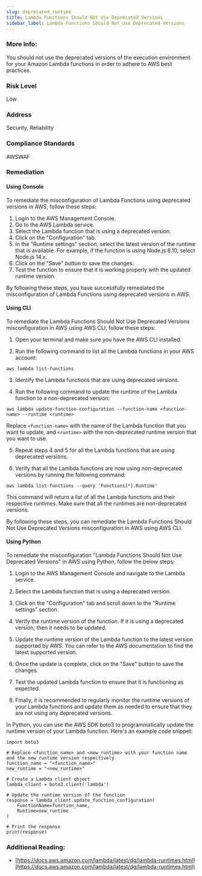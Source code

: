 ```yaml
---
slug: deprecated_runtime
title: Lambda Functions Should Not Use Deprecated Versions
sidebar_label: Lambda Functions Should Not Use Deprecated Versions
---
```


### More Info:

You should not use the deprecated versions of the execution environment for your Amazon Lambda functions in order to adhere to AWS best practices.

### Risk Level

Low

### Address

Security, Reliability

### Compliance Standards

AWSWAF


### Remediation

#### Using Console

To remediate the misconfiguration of Lambda Functions using deprecated versions in AWS, follow these steps:

1. Login to the AWS Management Console.
2. Go to the AWS Lambda service.
3. Select the Lambda function that is using a deprecated version.
4. Click on the "Configuration" tab.
5. In the "Runtime settings" section, select the latest version of the runtime that is available. For example, if the function is using Node.js 8.10, select Node.js 14.x.
6. Click on the "Save" button to save the changes.
7. Test the function to ensure that it is working properly with the updated runtime version.

By following these steps, you have successfully remediated the misconfiguration of Lambda Functions using deprecated versions in AWS.

#### Using CLI

To remediate the Lambda Functions Should Not Use Deprecated Versions misconfiguration in AWS using AWS CLI, follow these steps:

1. Open your terminal and make sure you have the AWS CLI installed.

2. Run the following command to list all the Lambda functions in your AWS account:

```
aws lambda list-functions
```

3. Identify the Lambda functions that are using deprecated versions.

4. Run the following command to update the runtime of the Lambda function to a non-deprecated version:

```
aws lambda update-function-configuration --function-name <function-name> --runtime <runtime>
```

Replace `<function-name>` with the name of the Lambda function that you want to update, and `<runtime>` with the non-deprecated runtime version that you want to use.

5. Repeat steps 4 and 5 for all the Lambda functions that are using deprecated versions.

6. Verify that all the Lambda functions are now using non-deprecated versions by running the following command:

```
aws lambda list-functions --query 'Functions[*].Runtime'
```

This command will return a list of all the Lambda functions and their respective runtimes. Make sure that all the runtimes are non-deprecated versions.

By following these steps, you can remediate the Lambda Functions Should Not Use Deprecated Versions misconfiguration in AWS using AWS CLI.

#### Using Python

To remediate the misconfiguration "Lambda Functions Should Not Use Deprecated Versions" in AWS using Python, follow the below steps:

1. Login to the AWS Management Console and navigate to the Lambda service.

2. Select the Lambda function that is using a deprecated version.

3. Click on the "Configuration" tab and scroll down to the "Runtime settings" section.

4. Verify the runtime version of the function. If it is using a deprecated version, then it needs to be updated.

5. Update the runtime version of the Lambda function to the latest version supported by AWS. You can refer to the AWS documentation to find the latest supported version.

6. Once the update is complete, click on the "Save" button to save the changes.

7. Test the updated Lambda function to ensure that it is functioning as expected.

8. Finally, it is recommended to regularly monitor the runtime versions of your Lambda functions and update them as needed to ensure that they are not using any deprecated versions.

In Python, you can use the AWS SDK boto3 to programmatically update the runtime version of your Lambda function. Here's an example code snippet:

```
import boto3

# Replace <function_name> and <new_runtime> with your function name and the new runtime version respectively
function_name = "<function_name>"
new_runtime = "<new_runtime>"

# Create a Lambda client object
lambda_client = boto3.client('lambda')

# Update the runtime version of the function
response = lambda_client.update_function_configuration(
    FunctionName=function_name,
    Runtime=new_runtime
)

# Print the response
print(response)
```


### Additional Reading:

- [https://docs.aws.amazon.com/lambda/latest/dg/lambda-runtimes.html](https://docs.aws.amazon.com/lambda/latest/dg/lambda-runtimes.html) 

